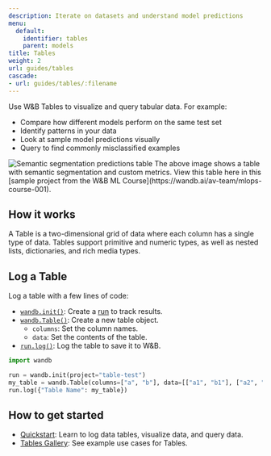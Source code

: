 ```yaml
---
description: Iterate on datasets and understand model predictions
menu:
  default:
    identifier: tables
    parent: models
title: Tables
weight: 2
url: guides/tables
cascade:
- url: guides/tables/:filename
---
```


<CardGroup cols={2}>
<Card title="Try in Colab" href="https://colab.research.google.com/github/wandb/examples/blob/master/colabs/datasets-predictions/W%26B_Tables_Quickstart.ipynb" icon="python"/>
<Card title="Try in W&B" href="https://wandb.ai/wandb/examples/reports/AlphaFold-ed-Proteins-in-W-B-Tables--Vmlldzo4ODc0MDc" icon="sliders-up"/>
</CardGroup>

Use W&B Tables to visualize and query tabular data. For example:

* Compare how different models perform on the same test set
* Identify patterns in your data
* Look at sample model predictions visually
* Query to find commonly misclassified examples

<Frame>
    <img src="/images/data_vis/tables_sample_predictions.png" alt="Semantic segmentation predictions table"  />
</Frame>
The above image shows a table with semantic segmentation and custom metrics. View this table here in this [sample project from the W&B ML Course](https://wandb.ai/av-team/mlops-course-001).

## How it works

A Table is a two-dimensional grid of data where each column has a single type of data. Tables support primitive and numeric types, as well as nested lists, dictionaries, and rich media types. 

## Log a Table

Log a table with a few lines of code:

- [`wandb.init()`](/ref/python/functions/init): Create a [run](/guides/models/track/runs/) to track results.
- [`wandb.Table()`](/ref/python/data-types/table): Create a new table object.
  - `columns`: Set the column names.
  - `data`: Set the contents of the table.
- [`run.log()`](/ref/python/experiments/run.md/#method-runlog): Log the table to save it to W&B.

```python
import wandb

run = wandb.init(project="table-test")
my_table = wandb.Table(columns=["a", "b"], data=[["a1", "b1"], ["a2", "b2"]])
run.log({"Table Name": my_table})
```

## How to get started
* [Quickstart](./tables-walkthrough): Learn to log data tables, visualize data, and query data.
* [Tables Gallery](./tables-gallery): See example use cases for Tables.